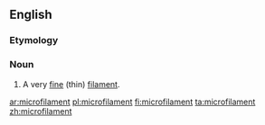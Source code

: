 ==English==

===Etymology===
{{prefix|en|micro|filament}}

===Noun===
{{en-noun}}

# A very [[fine]] (thin) [[filament]].

[[ar:microfilament]]
[[pl:microfilament]]
[[fi:microfilament]]
[[ta:microfilament]]
[[zh:microfilament]]